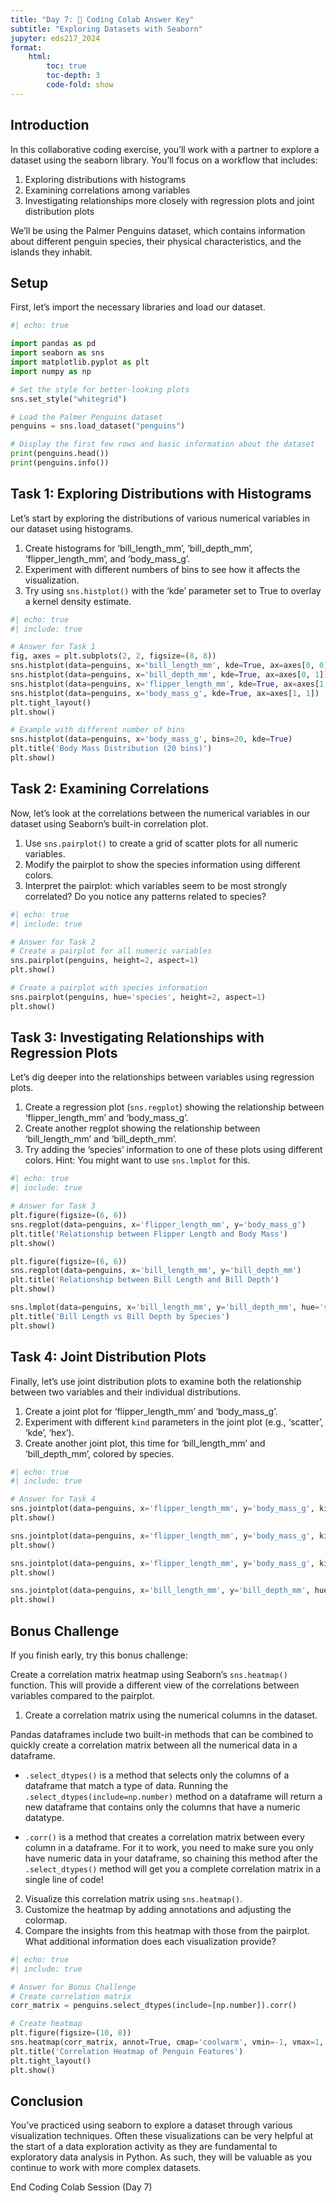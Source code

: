 ```yaml
---
title: "Day 7: 🙌 Coding Colab Answer Key"
subtitle: "Exploring Datasets with Seaborn"
jupyter: eds217_2024
format: 
    html:
        toc: true
        toc-depth: 3
        code-fold: show
---
```


## Introduction

In this collaborative coding exercise, you'll work with a partner to explore a dataset using the seaborn library. You'll focus on a workflow that includes:

1. Exploring distributions with histograms
2. Examining correlations among variables
3. Investigating relationships more closely with regression plots and joint distribution plots

We'll be using the Palmer Penguins dataset, which contains information about different penguin species, their physical characteristics, and the islands they inhabit.

## Setup

First, let's import the necessary libraries and load our dataset.

```python
#| echo: true

import pandas as pd
import seaborn as sns
import matplotlib.pyplot as plt
import numpy as np

# Set the style for better-looking plots
sns.set_style("whitegrid")

# Load the Palmer Penguins dataset
penguins = sns.load_dataset("penguins")

# Display the first few rows and basic information about the dataset
print(penguins.head())
print(penguins.info())
```

## Task 1: Exploring Distributions with Histograms

Let's start by exploring the distributions of various numerical variables in our dataset using histograms.

1. Create histograms for 'bill_length_mm', 'bill_depth_mm', 'flipper_length_mm', and 'body_mass_g'.
2. Experiment with different numbers of bins to see how it affects the visualization.
3. Try using `sns.histplot()` with the 'kde' parameter set to True to overlay a kernel density estimate.

```python
#| echo: true
#| include: true

# Answer for Task 1
fig, axes = plt.subplots(2, 2, figsize=(8, 8))
sns.histplot(data=penguins, x='bill_length_mm', kde=True, ax=axes[0, 0])
sns.histplot(data=penguins, x='bill_depth_mm', kde=True, ax=axes[0, 1])
sns.histplot(data=penguins, x='flipper_length_mm', kde=True, ax=axes[1, 0])
sns.histplot(data=penguins, x='body_mass_g', kde=True, ax=axes[1, 1])
plt.tight_layout()
plt.show()

# Example with different number of bins
sns.histplot(data=penguins, x='body_mass_g', bins=20, kde=True)
plt.title('Body Mass Distribution (20 bins)')
plt.show()
```

## Task 2: Examining Correlations

Now, let's look at the correlations between the numerical variables in our dataset using Seaborn's built-in correlation plot.

1. Use `sns.pairplot()` to create a grid of scatter plots for all numeric variables.
2. Modify the pairplot to show the species information using different colors.
3. Interpret the pairplot: which variables seem to be most strongly correlated? Do you notice any patterns related to species?


```python
#| echo: true
#| include: true

# Answer for Task 2
# Create a pairplot for all numeric variables
sns.pairplot(penguins, height=2, aspect=1)
plt.show()

# Create a pairplot with species information
sns.pairplot(penguins, hue='species', height=2, aspect=1)
plt.show()
```


## Task 3: Investigating Relationships with Regression Plots

Let's dig deeper into the relationships between variables using regression plots.

1. Create a regression plot (`sns.regplot`) showing the relationship between 'flipper_length_mm' and 'body_mass_g'.
2. Create another regplot showing the relationship between 'bill_length_mm' and 'bill_depth_mm'.
3. Try adding the 'species' information to one of these plots using different colors. Hint: You might want to use `sns.lmplot` for this.

```python
#| echo: true
#| include: true

# Answer for Task 3
plt.figure(figsize=(6, 6))
sns.regplot(data=penguins, x='flipper_length_mm', y='body_mass_g')
plt.title('Relationship between Flipper Length and Body Mass')
plt.show()

plt.figure(figsize=(6, 6))
sns.regplot(data=penguins, x='bill_length_mm', y='bill_depth_mm')
plt.title('Relationship between Bill Length and Bill Depth')
plt.show()

sns.lmplot(data=penguins, x='bill_length_mm', y='bill_depth_mm', hue='species', height=4, aspect=1.5)
plt.title('Bill Length vs Bill Depth by Species')
plt.show()
```

## Task 4: Joint Distribution Plots

Finally, let's use joint distribution plots to examine both the relationship between two variables and their individual distributions.

1. Create a joint plot for 'flipper_length_mm' and 'body_mass_g'.
2. Experiment with different `kind` parameters in the joint plot (e.g., 'scatter', 'kde', 'hex').
3. Create another joint plot, this time for 'bill_length_mm' and 'bill_depth_mm', colored by species.

```python
#| echo: true
#| include: true

# Answer for Task 4
sns.jointplot(data=penguins, x='flipper_length_mm', y='body_mass_g', kind='scatter')
plt.show()

sns.jointplot(data=penguins, x='flipper_length_mm', y='body_mass_g', kind='kde')
plt.show()

sns.jointplot(data=penguins, x='flipper_length_mm', y='body_mass_g', kind='hex')
plt.show()

sns.jointplot(data=penguins, x='bill_length_mm', y='bill_depth_mm', hue='species')
plt.show()
```

## Bonus Challenge

If you finish early, try this bonus challenge:

Create a correlation matrix heatmap using Seaborn's `sns.heatmap()` function. This will provide a different view of the correlations between variables compared to the pairplot.

1. Create a correlation matrix using the numerical columns in the dataset.

:::{.callout-tip title="Creating correlation matricies in pandas"}
Pandas dataframes include two built-in methods that can be combined to quickly create a correlation matrix between all the numerical data in a dataframe.

- `.select_dtypes()` is a method that selects only the columns of a dataframe that match a type of data. Running the `.select_dtypes(include=np.number)` method on a dataframe will return a new dataframe that contains only the columns that have a numeric datatype. 

- `.corr()` is a method that creates a correlation matrix between every column in a dataframe. For it to work, you need to make sure you only have numeric data in your dataframe, so chaining this method after the `.select_dtypes()` method will get you a complete correlation matrix in a single line of code!
:::

2. Visualize this correlation matrix using `sns.heatmap()`.
3. Customize the heatmap by adding annotations and adjusting the colormap.
4. Compare the insights from this heatmap with those from the pairplot. What additional information does each visualization provide?


```python
#| echo: true
#| include: true

# Answer for Bonus Challenge
# Create correlation matrix
corr_matrix = penguins.select_dtypes(include=[np.number]).corr()

# Create heatmap
plt.figure(figsize=(10, 8))
sns.heatmap(corr_matrix, annot=True, cmap='coolwarm', vmin=-1, vmax=1, center=0)
plt.title('Correlation Heatmap of Penguin Features')
plt.tight_layout()
plt.show()
```

## Conclusion

You've practiced using seaborn to explore a dataset through various visualization techniques. Often these visualizations can be very helpful at the start of a data exploration activity as they are fundamental to exploratory data analysis in Python. As such, they will be valuable as you continue to work with more complex datasets.

::: {.center-text .body-text-xl .teal-text}
End Coding Colab Session (Day 7)
:::

